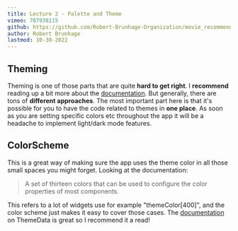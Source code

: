 ```yaml
---
title: Lecture 2 - Palette and Theme
vimeo: 787938115
github: https://github.com/Robert-Brunhage-Organization/movie_recommendation_app_course/commit/454914801e9b6758249a6e36e8a6bf8f52d93a16
author: Robert Brunhage
lastmod: 10-30-2022
---
```


## Theming

Theming is one of those parts that are quite **hard to get right**. I **recommend** reading up a bit more about the [documentation](https://flutter.dev/docs/cookbook/design/themes). But generally, there are tons of **different approaches**. The most important part here is that it's possible for you to have the code related to themes in **one place**. As soon as you are setting specific colors etc throughout the app it will be a headache to implement light/dark mode features.
  

## ColorScheme

This is a great way of making sure the app uses the theme color in all those small spaces you might forget. Looking at the documentation:

> A set of thirteen colors that can be used to configure the color properties of most components.

This refers to a lot of widgets use for example "themeColor\[400\]", and the color scheme just makes it easy to cover those cases. The [documentation](https://api.flutter.dev/flutter/material/ThemeData-class.html) on ThemeData is great so I recommend it a read!
